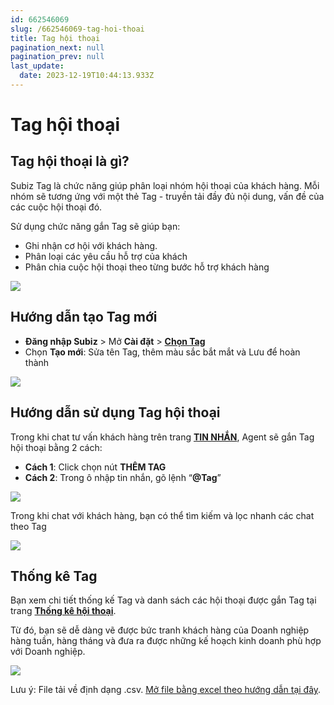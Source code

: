 ```yaml
---
id: 662546069
slug: /662546069-tag-hoi-thoai
title: Tag hội thoại
pagination_next: null
pagination_prev: null
last_update:
  date: 2023-12-19T10:44:13.933Z
---
```


# Tag hội thoại

## Tag hội thoại là gì?


Subiz Tag là chức năng giúp phân loại nhóm hội thoại của khách hàng. Mỗi nhóm sẽ tương ứng với một thẻ Tag - truyền tải đầy đủ nội dung, vấn đề của các cuộc hội thoại đó. 



Sử dụng chức năng gắn Tag sẽ giúp bạn:

- Ghi nhận cơ hội với khách hàng.
- Phân loại các yêu cầu hỗ trợ của khách
- Phân chia cuộc hội thoại theo từng bước hỗ trợ khách hàng




![](https://vcdn.subiz-cdn.com/file/fisgyrbcwoyysvszpsbo_acpxkgumifuoofoosble/unnamed.png)

## Hướng dẫn tạo Tag mới


- <b>Đăng nhập Subiz</b> &gt; Mở <b>Cài đặt</b> &gt; <b>[Chọn Tag](https://app.subiz.com.vn/settings/tags)</b>
- Chọn <b>Tạo mới</b>: Sửa tên Tag, thêm màu sắc bắt mắt và Lưu để hoàn thành


![](https://vcdn.subiz-cdn.com/file/fisgyrbdcqxdrwcexiln_acpxkgumifuoofoosble/unnamed.png)



## Hướng dẫn sử dụng Tag hội thoại


Trong khi chat tư vấn khách hàng trên trang <b>[TIN NHẮN](https://app.subiz.com.vn/convo)</b>, Agent sẽ gắn Tag hội thoại bằng 2 cách:

- <b>Cách 1</b>: Click chọn nút <b>THÊM TAG</b>
- <b>Cách 2</b>: Trong ô nhập tin nhắn, gõ lệnh “<b>@Tag</b>”


![](https://vcdn.subiz-cdn.com/file/fisgyrbdhbugwcrjnacx_acpxkgumifuoofoosble/unnamed.png)




Trong khi chat với khách hàng, bạn có thể tìm kiếm và lọc nhanh các chat theo Tag 




![](https://vcdn.subiz-cdn.com/file/fisgyrbdluaxmjxksrfr_acpxkgumifuoofoosble/unnamed.png)

## Thống kê Tag


Bạn xem chi tiết thống kế Tag và danh sách các hội thoại được gắn Tag tại trang <b>[Thống kê hội thoại](https://app.subiz.com.vn/new-reports/convo)</b>.



Từ đó, bạn sẽ dễ dàng vẽ được bức tranh khách hàng của Doanh nghiệp hàng tuần, hàng tháng và đưa ra được những kế hoạch kinh doanh phù hợp với Doanh nghiệp. 


![](https://vcdn.subiz-cdn.com/file/fisgyrbdqdkherbwfdns_acpxkgumifuoofoosble/unnamed.png)


Lưu ý: File tải về định dạng .csv. [Mở file bằng excel theo hướng dẫn tại đây](https://www.youtube.com/watch?v=mJgbIMfkCwY).